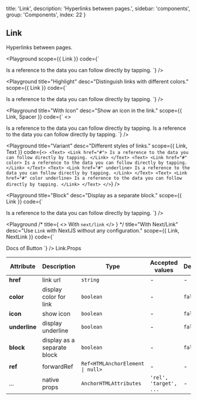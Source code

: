 
  title: 'Link',
  description: 'Hyperlinks between pages.',
  sidebar: 'components',
  group: 'Components',
  index: 22
}

## Link

Hyperlinks between pages.

<Playground
  scope={{ Link }}
  code={`
<Link href="#">
  Is a reference to the data you can follow directly by tapping.
</Link>
`}
/>

<Playground
  title="Highlight"
  desc="Distinguish links with different colors."
  scope={{ Link }}
  code={`
<Link href="#" color>
  Is a reference to the data you can follow directly by tapping.
</Link>
`}
/>

<Playground
  title="With Icon"
  desc="Show an icon in the link."
  scope={{ Link, Spacer }}
  code={`
<>
  <Link href="#" icon>
    Is a reference to the data you can follow directly by tapping.
  </Link>
  <Spacer h={0.5} />
  <Link href="#" icon color>
    Is a reference to the data you can follow directly by tapping.
  </Link>
</>
`}
/>

<Playground
  title="Variant"
  desc="Different styles of links."
  scope={{ Link, Text }}
  code={`
<>
  <Text>
    <Link href="#">
      Is a reference to the data you can follow directly by tapping.
    </Link>
  </Text>
  <Text>
    <Link href="#" color>
      Is a reference to the data you can follow directly by tapping.
    </Link>
  </Text>
  <Text>
    <Link href="#" underline>
      Is a reference to the data you can follow directly by tapping.
    </Link>
  </Text>
  <Text>
    <Link href="#" color underline>
      Is a reference to the data you can follow directly by tapping.
    </Link>
  </Text>
</>
`}
/>

<Playground
  title="Block"
  desc="Display as a separate block."
  scope={{ Link }}
  code={`
<Link href="#" block>
  Is a reference to the data you can follow directly by tapping.
</Link>
`}
/>

<Playground
  /* title={
    <>
      With <Code>next/link</Code>
    </>
  } */
  title="With Next/Link"
  desc="Use `Link` with NextJS without any configuration."
  scope={{ Link, NextLink }}
  code={`
<NextLink href="/docs/components/button">
  <Link block>Docs of Button</Link>
</NextLink>
`}
/>

<Attributes edit="/pages/docs/components/link.mdx">
<Attributes.Title>Link.Props</Attributes.Title>

| Attribute     | Description                 | Type                                            | Accepted values        | Default |
| ------------- | --------------------------- | ----------------------------------------------- | ---------------------- | ------- |
| **href**      | link url                    | `string`                                        | -                      | -       |
| **color**     | display color for link      | `boolean`                                       | -                      | `false` |
| **icon**      | show icon                   | `boolean`                                       | -                      | `false` |
| **underline** | display underline           | `boolean`                                       | -                      | `false` |
| **block**     | display as a separate block | `boolean`                                       | -                      | `false` |
| **ref**       | forwardRef                  | <Code>Ref<HTMLAnchorElement &#124; null></Code> | -                      | -       |
| ...           | native props                | `AnchorHTMLAttributes`                          | `'rel', 'target', ...` | -       |

</Attributes>

